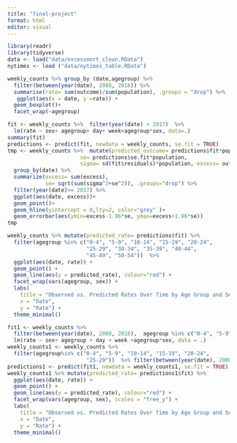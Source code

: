 ```yaml
---
title: "final-project"
format: html
editor: visual
---
```


```r
library(readr)
library(tidyverse)
data <- load("data/excessmort_clean.RData")
nytimes <- load ("data/nytimes_table.RData")
```


```r
weekly_counts %>% group_by (date,agegroup) %>%
  filter(between(year(date), 2008, 2016)) %>%
  summarise(rate= sum(outcome)/sum(population), .groups = "drop") %>%
   ggplot(aes(x = date, y =rate)) +
  geom_boxplot()+
  facet_wrap(~agegroup)
```


```r
fit <- weekly_counts %>%  filter(year(date) < 2017)  %>% 
  lm(rate ~ sex+ agegroup+ day+ week+agegroup*sex, data=.)
summary(fit)
predictions <- predict(fit, newdata = weekly_counts, se.fit = TRUE)
tmp <- weekly_counts %>%  mutate(predicted_outcome= predictions$fit*population, 
                       se= predictions$se.fit*population, 
                       sigma= sd(fit$residuals)*population, excess= outcome-predicted_outcome ) %>% 
  group_by(date) %>% 
  summarize(excess= sum(excess),
            se= sqrt(sum(sigma^2+se^2)), .groups="drop") %>% 
  filter(year(date)>= 2017) %>% 
  ggplot(aes(date, excess))+
  geom_point()+
  geom_hline(yintercept = 0,lty=2, color="grey" )+
  geom_errorbar(aes(ymin=excess-1.96*se, ymax=excess+1.96*se))
tmp
```

```r
weekly_counts %>% mutate(predicted_rate= predictions$fit) %>% 
  filter(agegroup %in% c("0-4", "5-9", "10-14", "15-19", "20-24", 
                         "25-29", "30-34", "35-39", "40-44", 
                         "45-49", "50-54"))  %>% 
  ggplot(aes(date, rate)) +
  geom_point() + 
  geom_line(aes(y = predicted_rate), colour="red") + 
  facet_wrap(vars(agegroup, sex)) + 
  labs(
    title = "Observed vs. Predicted Rates Over Time by Age Group and Sex",
    x = "Date",
    y = "Rate") +
  theme_minimal()
```


```r

fit1 <- weekly_counts %>%
  filter(between(year(date), 2008, 2016),  agegroup %in% c("0-4", "5-9", "10-14", "15-19", "20-24", "25-29")) %>%
  lm(rate ~ sex+ agegroup + day + week +agegroup*sex, data = .)
weekly_counts1 <- weekly_counts %>%
  filter(agegroup%in% c("0-4", "5-9", "10-14", "15-19", "20-24", 
                         "25-29"))  %>% filter(between(year(date), 2008, 2016))
predictions1 <- predict(fit1, newdata = weekly_counts1, se.fit = TRUE)
weekly_counts1 %>% mutate(predicted_rate= predictions1$fit) %>% 
  ggplot(aes(date, rate)) +
  geom_point() + 
  geom_line(aes(y = predicted_rate), colour="red") + 
  facet_wrap(vars(agegroup, sex), scales = "free_y") + 
  labs(
    title = "Observed vs. Predicted Rates Over Time by Age Group and Sex",
    x = "Date",
    y = "Rate") +
  theme_minimal()

```

